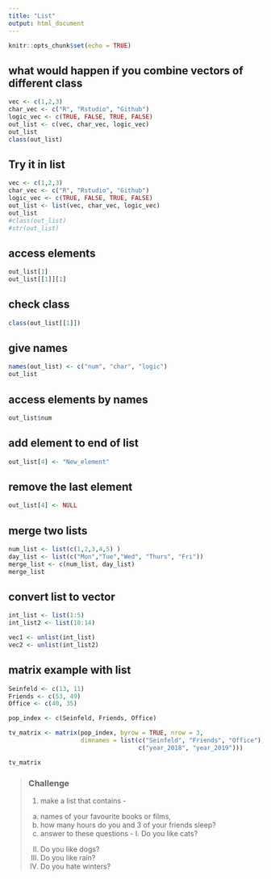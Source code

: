 ```yaml
---
title: "List"
output: html_document
---
```


```r
knitr::opts_chunk$set(echo = TRUE)
```

## what would happen if you combine vectors of different class 

```r

vec <- c(1,2,3)
char_vec <- c("R", "Rstudio", "Github")
logic_vec <- c(TRUE, FALSE, TRUE, FALSE)
out_list <- c(vec, char_vec, logic_vec)
out_list
class(out_list)
```


## Try it in list

```r

vec <- c(1,2,3)
char_vec <- c("R", "Rstudio", "Github")
logic_vec <- c(TRUE, FALSE, TRUE, FALSE)
out_list <- list(vec, char_vec, logic_vec)
out_list
#class(out_list)
#str(out_list)
```

## access elements

```r

out_list[1]
out_list[[1]][1]
```


## check class

```r

class(out_list[[1]])

```


## give names

```r
names(out_list) <- c("num", "char", "logic")
out_list
```

## access elements by names

```r

out_list$num
```


## add element to end of list

```r
out_list[4] <- "New_element"

```

## remove the last element

```r

out_list[4] <- NULL
```



## merge two lists

```r
num_list <- list(c(1,2,3,4,5) )    
day_list <- list(c("Mon","Tue","Wed", "Thurs", "Fri"))
merge_list <- c(num_list, day_list)
merge_list
```



## convert list to vector

```r
int_list <- list(1:5)     
int_list2 <- list(10:14)

vec1 <- unlist(int_list)
vec2 <- unlist(int_list2)

```


## matrix example with list

```r
Seinfeld <- c(13, 11)
Friends <- c(53, 49)
Office <- c(40, 35)

pop_index <- c(Seinfeld, Friends, Office)

tv_matrix <- matrix(pop_index, byrow = TRUE, nrow = 3,
                    dimnames = list(c("Seinfeld", "Friends", "Office"),
                                    c("year_2018", "year_2019")))

tv_matrix
```

> ### Challenge
>
>
> 1. make a list that contains - \n
> a. names of your favourite books or films,
> b. how many hours do you and 3 of your friends sleep?
> c. answer to these questions -
> I. Do you like cats?
> II. Do you like dogs?
> III. Do you like rain?
> IV. Do you hate winters?


